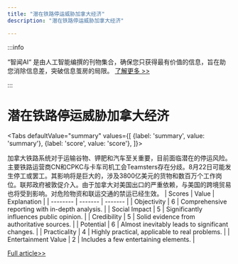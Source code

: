 ```yaml
---
title: "潜在铁路停运威胁加拿大经济"
description: "潜在铁路停运威胁加拿大经济"

---
```



:::info

“智闻AI“ 是由人工智能编撰的刊物集合，确保您只获得最有价值的信息，旨在助您消除信息差，突破信息茧房的局限。  [了解更多 >>](/)

:::

# 潜在铁路停运威胁加拿大经济


<Tabs
	defaultValue="summary"
	values={[
	{label: 'summary', value: 'summary'},
	{label: 'score', value: 'score'},
]}>
<TabItem value="summary">


加拿大铁路系统对于运输谷物、钾肥和汽车至关重要，目前面临潜在的停运风险。主要铁路运营商CN和CPKC与卡车司机工会Teamsters存在分歧。8月22日可能发生停工或罢工。其影响将是巨大的，涉及3800亿美元的货物和数百万个工作岗位。联邦政府被敦促介入。由于加拿大对美国出口的严重依赖，与美国的跨境贸易也将受到影响。对危险物资和联运交通的禁运已经生效。
</TabItem>
<TabItem value="score">
	| Scores     | Value   | Explanation |
	| -------- | ------- | ------- |
	| Objectivity  | 6    | Comprehensive reporting with in-depth analysis.    |
	| Social Impact | 5     | Significantly influences public opinion.    |
	| Credibility    | 5    | Solid evidence from authoritative sources.    |
	| Potential    | 6    | Almost inevitably leads to significant changes.    |
	| Practicality    | 4    | Highly practical, applicable to real problems.    |
	| Entertainment Value    | 2    | Includes a few entertaining elements.    |
</TabItem>
</Tabs>

[Full article>>](https://ici.radio-canada.ca/rci/en/news/2096764/industry-bracing-railway-companies-work-stoppage)
